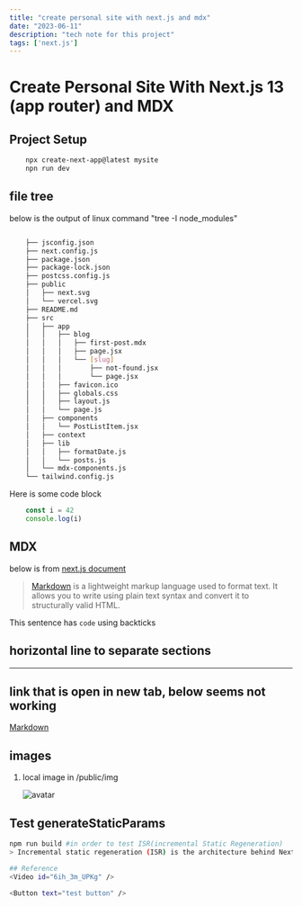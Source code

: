 ```yaml
---
title: "create personal site with next.js and mdx"
date: "2023-06-11"
description: "tech note for this project"
tags: ['next.js']
---
```


# Create Personal Site With Next.js 13 (app router) and MDX

## Project Setup
```bash
    npx create-next-app@latest mysite
    npn run dev
```

## file tree

below is the output of linux command "tree -I node_modules"
```bash

    ├── jsconfig.json
    ├── next.config.js
    ├── package.json
    ├── package-lock.json
    ├── postcss.config.js
    ├── public
    │   ├── next.svg
    │   └── vercel.svg
    ├── README.md
    ├── src
    │   ├── app
    │   │   ├── blog
    │   │   │   ├── first-post.mdx
    │   │   │   ├── page.jsx
    │   │   │   └── [slug]
    │   │   │       ├── not-found.jsx
    │   │   │       └── page.jsx
    │   │   ├── favicon.ico
    │   │   ├── globals.css
    │   │   ├── layout.js
    │   │   └── page.js
    │   ├── components
    │   │   └── PostListItem.jsx
    │   ├── context
    │   ├── lib
    │   │   ├── formatDate.js
    │   │   └── posts.js
    │   └── mdx-components.js
    └── tailwind.config.js
```

Here is some code block
```js
	const i = 42
	console.log(i)
```

## MDX

below is from [next.js document](https://nextjs.org/docs/app/building-your-application/configuring/mdx)

> [Markdown](https://daringfireball.net/projects/markdown/syntax) is a lightweight markup language used to format text. It allows you to write using plain text syntax and convert it to structurally valid HTML.

This sentence has `code` using backticks

## horizontal line to separate sections

---

## link that is open in new tab, below seems not working

<a href="https://daringfireball.net/projects/markdown/syntax" target="_blank">
  Markdown
</a>

## images

1. local image in /public/img

   ![avatar](/img/avatar1.png)

## Test generateStaticParams
```bash
npm run build #in order to test ISR(incremental Static Regeneration)
> Incremental static regeneration (ISR) is the architecture behind Next. js that allows pages to be updated after a site has been built and deployed. Compared to server-side rendered (SSR) pages and statically-generated pages, ISR pages have distinct advantages. They are not rebuilt for each user, so they load quickly 

## Reference
<Video id="6ih_3m_UPKg" />

<Button text="test button" />


